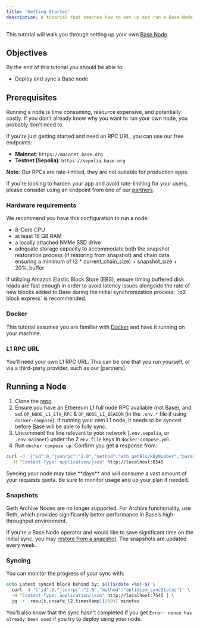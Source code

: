 ```yaml
---
title: 'Getting Started'
description: A tutorial that teaches how to set up and run a Base Node.
---
```


This tutorial will walk you through setting up your own [Base Node](https://github.com/base-org/node).

## Objectives

By the end of this tutorial you should be able to:

- Deploy and sync a Base node

## Prerequisites

<Warning>
Running a node is time consuming, resource expensive, and potentially costly. If you don't already know why you want to run your own node, you probably don't need to.

If you're just getting started and need an RPC URL, you can use our free endpoints:

- **Mainnet**: `https://mainnet.base.org`
- **Testnet (Sepolia)**: `https://sepolia.base.org`

**Note:** Our RPCs are rate-limited, they are not suitable for production apps.

If you're looking to harden your app and avoid rate-limiting for your users, please consider using an endpoint from one of our [partners](/base-chain/tools/node-providers).
</Warning>


### Hardware requirements

We recommend you have this configuration to run a node:

- 8-Core CPU
- at least 16 GB RAM
- a locally attached NVMe SSD drive
- adequate storage capacity to accommodate both the snapshot restoration process (if restoring from snapshot) and chain data, ensuring a minimum of (2 \* current_chain_size) + snapshot_size + 20%\_buffer

<Note>
If utilizing Amazon Elastic Block Store (EBS), ensure timing buffered disk reads are fast enough in order to avoid latency issues alongside the rate of new blocks added to Base during the initial synchronization process; `io2 block express` is recommended.
</Note>


### Docker

This tutorial assumes you are familiar with [Docker](https://www.docker.com/) and have it running on your machine.

### L1 RPC URL

You'll need your own L1 RPC URL. This can be one that you run yourself, or via a third-party provider, such as our [partners].

## Running a Node

1. Clone the [repo](https://github.com/base-org/node).
2. Ensure you have an Ethereum L1 full node RPC available (not Base), and set `OP_NODE_L1_ETH_RPC` & `OP_NODE_L1_BEACON` (in the `.env.*` file if using `docker-compose`). If running your own L1 node, it needs to be synced before Base will be able to fully sync.
3. Uncomment the line relevant to your network (`.env.sepolia`, or `.env.mainnet`) under the 2 `env_file` keys in `docker-compose.yml`.
4. Run `docker compose up`. Confirm you get a response from:

```bash Terminal
curl -d '{"id":0,"jsonrpc":"2.0","method":"eth_getBlockByNumber","params":["latest",false]}' \
  -H "Content-Type: application/json" http://localhost:8545
```

<Warning>
Syncing your node may take **days** and will consume a vast amount of your requests quota. Be sure to monitor usage and up your plan if needed.
</Warning>

### Snapshots

<Note>
Geth Archive Nodes are no longer supported. For Archive functionality, use Reth, which provides significantly better performance in Base’s high-throughput environment.
</Note>

If you're a Base Node operator and would like to save significant time on the initial sync, you may [restore from a snapshot](/base-chain/node-operators/snapshots#restoring-from-snapshot). The snapshots are updated every week.

### Syncing

You can monitor the progress of your sync with:

```bash Terminal
echo Latest synced block behind by: $((($(date +%s)-$( \
  curl -d '{"id":0,"jsonrpc":"2.0","method":"optimism_syncStatus"}' \
  -H "Content-Type: application/json" http://localhost:7545 | \
  jq -r .result.unsafe_l2.timestamp))/60)) minutes
```

You'll also know that the sync hasn't completed if you get `Error: nonce has already been used` if you try to deploy using your node.
